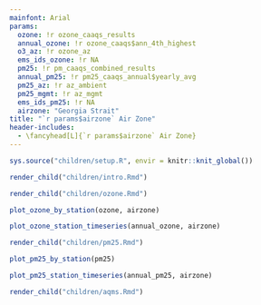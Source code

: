 ```yaml
---
mainfont: Arial
params:
  ozone: !r ozone_caaqs_results
  annual_ozone: !r ozone_caaqs$ann_4th_highest
  o3_az: !r ozone_az
  ems_ids_ozone: !r NA
  pm25: !r pm_caaqs_combined_results
  annual_pm25: !r pm25_caaqs_annual$yearly_avg
  pm25_az: !r az_ambient
  pm25_mgmt: !r az_mgmt
  ems_ids_pm25: !r NA
  airzone: "Georgia Strait"
title: "`r params$airzone` Air Zone"
header-includes:
  - \fancyhead[L]{`r params$airzone` Air Zone}
---
```


<!-- Load functions, filter data to airzone -->

```r
sys.source("children/setup.R", envir = knitr::knit_global())
```

```r
render_child("children/intro.Rmd")
```

```r
render_child("children/ozone.Rmd")
```

<!-- Ozone by station -->

```r
plot_ozone_by_station(ozone, airzone)
```

<!-- Annual trends in ozone concentrations -->

```r

plot_ozone_station_timeseries(annual_ozone, airzone)

```

```r
render_child("children/pm25.Rmd")
```

<!-- PM2.5 by station -->

```r
plot_pm25_by_station(pm25)
```

<!-- PM Annual trends in PM 2.5 -->

```r
plot_pm25_station_timeseries(annual_pm25, airzone)
```

```r
render_child("children/aqms.Rmd")
```
